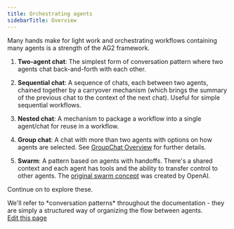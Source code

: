 ```yaml
---
title: Orchestrating agents
sidebarTitle: Overview
---
```


Many hands make for light work and orchestrating workflows containing many agents is a strength of the AG2 framework.

1. **Two-agent chat**: The simplest form of conversation pattern where two agents chat back-and-forth with each other.

2. **Sequential chat**: A sequence of chats, each between two agents, chained together by a carryover mechanism (which brings the summary of the previous chat to the context of the next chat). Useful for simple sequential workflows.

3. **Nested chat**: A mechanism to package a workflow into a single agent/chat for reuse in a workflow.

4. **Group chat**: A chat with more than two agents with options on how agents are selected. See [GroupChat Overview](/docs/user-guide/advanced-concepts/groupchat/groupchat) for further details.

5. **Swarm**: A pattern based on agents with handoffs. There's a shared context and each agent has tools and the ability to transfer control to other agents. The [original swarm concept](https://github.com/openai/swarm) was created by OpenAI.

Continue on to explore these.

<Note>
We'll refer to *conversation patterns* throughout the documentation - they are simply a structured way of organizing the flow between agents.
</Note>

<div className="edit-url-container">
    <a className="edit-url" href="https://github.com/ag2ai/ag2/edit/main/website/docs/user-guide/basic-concepts/orchestration/orchestrations.mdx" target='_blank'><Icon icon="pen" iconType="solid" size="13px"/> Edit this page</a>
</div>
